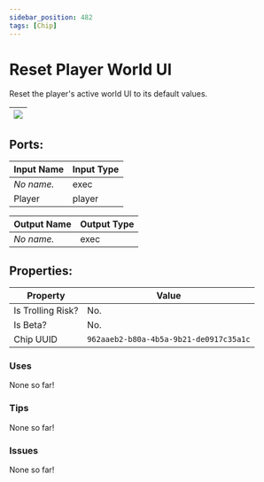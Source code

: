 ```yaml
---
sidebar_position: 482
tags: [Chip]
---
```


# Reset Player World UI


Reset the player's active world UI to its default values.

| ![](https://images-ext-2.discordapp.net/external/MPmIaQzlEPmgGWlgi-WxBBXt0Bjv_zWPkg1y1f_sy3s/https/www.recroomcircuits.com/image/circuit/absolute-value?width=206&height=108) |
|-----|

## Ports:

| Input Name | Input Type |
|-----------|-----------|
| *No name.* | exec |
| Player | player |

| Output Name | Output Type |
|-----------|-----------|
| *No name.* | exec |

## Properties:

| Property  | Value |
|-------------------|-----------|
| Is Trolling Risk? | No. |
| Is Beta? | No. |
| Chip UUID | `962aaeb2-b80a-4b5a-9b21-de0917c35a1c` |

### Uses

None so far!

### Tips

None so far!

### Issues

None so far!
